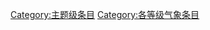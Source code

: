 {{catmore1|[[WikiProject:气象|WikiProject:气象]]}}
{{Articles by Quality|topic=气象|project=气象|format=TOC}}
{{empty category}}

[[Category:主题级条目|Category:主题级条目]]
[[Category:各等级气象条目|Category:各等级气象条目]]